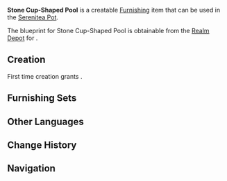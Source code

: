 {{Furnishing Infobox
|id             = 373119
|image          = Item Stone Cup-Shaped Pool.png
|category       = Landscape
|subcategory    = Item
|rarity         = 3
|adeptal_energy = 60
|load           = 65
|reduced_load   = 47
|description    = A cup-shaped pool constructed from bright, clean stones.<br />It is said that these pools combine skilled craftsmanship with the blessings of the deaconesses to cause dirt in the water to settle into deposits, allowing people to enjoy clean water from the pool as and when they wish.
|blueprint      = [[Realm Depot]]
}}
'''Stone Cup-Shaped Pool''' is a creatable [[Furnishing]] item that can be used in the [[Serenitea Pot]].

The blueprint for Stone Cup-Shaped Pool is obtainable from the [[Realm Depot]] for {{Item|Realm Currency|24|x=160}}.

==Creation==
First time creation grants {{Item|Trust|24|x=60}}.
{{Recipe
|type = Creation
|time = 14h
|White Iron Chunk = 8
|sort = White Iron Chunk
}}

==Furnishing Sets==
{{Craft Usage}}

==Other Languages==
{{Other Languages|default_hidden = 1
|en      = Stone Cup-Shaped Pool
|zhs     = 石制盏形水池
|zhs_rm  = Shízhì Zhǎnxíng Shuǐchí
|zht     = 石製盞形水池
|zht_rm  = Shízhì Zhǎnxíng Shuǐchí
|ja      = 石製のカップ型池
|ja_rm   = Sekisei no Kappu-gata Ike
|ko      = 잔 모양 석재 연못
|ko_rm   = 
|es      = Estanque en forma de cáliz
|fr      = Bassin en pierre en forme de coupe
|ru      = Каменный пруд в форме чаши
|th      = สระน้ำทรงถ้วยหิน
|th_rm   = 
|vi      = Hồ Đá Hình Tròn
|de      = Becherförmiges Steinbecken
|id      = Kolam Air dari Batu
|pt      = Bacia em Forma de Copo de Pedra
}}

==Change History==
{{Change History|1.6}}

==Navigation==
{{Furnishing Navbox/Exterior|Landscape}}
